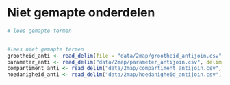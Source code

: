 # Niet gemapte onderdelen


```r

# lees gemapte termen


#lees niet gemapte termen
grootheid_anti <- read_delim(file = "data/2map/grootheid_antijoin.csv", delim = ";")
parameter_anti <- read_delim("data/2map/parameter_antijoin.csv", delim = ";")
compartiment_anti <- read_delim("data/2map/compartiment_antijoin.csv", delim = ";")
hoedanigheid_anti <- read_delim("data/2map/hoedanigheid_antijoin.csv", delim = ";")

```

